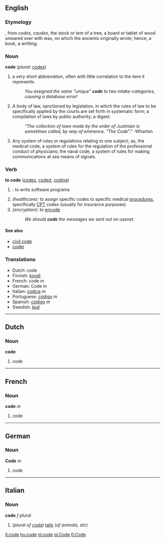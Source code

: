 ==English==

===Etymology===
{{F.}}, from {{L.}} ''codex, caudex'', the stock or ''tem'' of a tree, a board or tablet of wood smeared over with wax, on which the ancients originally wrote; hence, a book, a writting.

===Noun===
'''code''' (''plural:'' [[codes]])
# a very short abbreviation, often with little correlation to the item it represents
#:''You assigned the same "unique" '''code''' to two intake-categories, causing a database error!''
# A body of law, sanctioned by legislation, in which the rules of law to be specifically applied by the courts are set forth in systematic form; a compilation of laws by public authority; a digest.
#:''"The collection of laws made by the order of Justinian is sometimes called, by way of eminence, "The Code"."''  -Wharton
# Any system of rules or regulations relating to one subject; as, the medical code, a system of rules for the regulation of the professional conduct of physicians; the naval code, a system of rules for making communications at sea means of signals.

===Verb===
'''to code'''  ([[codes]], [[coded]], [[coding]])
# {{cattag|computing}}: to write software programs
# ''(healthcare):'' to assign specific codes to specific medical [[procedures]], specifically [[CPT]] codes (usually for insurance purposes)
# ''(encryption):'' to [[encode]]
#:''We should '''code''' the messages we sent out on usenet.''

====See also====
*[[civil code]]
*[[coder]]

===Translations===
*Dutch: code
*Finnish: [[koodi]]
*French: code ''m''
*German: Code ''m''
*Italian: [[codice]] ''m''
*Portuguese: [[código]] ''m''
*Spanish: [[código]] ''m''
*Swedish: [[kod]]

----

==Dutch==
===Noun===
'''code'''

#code

----
==French==
===Noun===
'''code''' ''m''

#code

----
==German==
===Noun===
'''Code''' ''m''

#code

----
==Italian==
===Noun===
'''code''' ''f plural''

#(''plural of [[coda#Italian|coda]]'') [[tail]]s (''of animals, etc'')

[[it:code]]
[[hu:code]]
[[nl:code]]
[[pl:Code]]
[[fi:Code]]